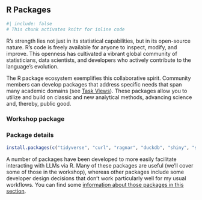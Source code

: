 ## R Packages {#sec-r-packages}

```r
#| include: false
# This chunk activates knitr for inline code
```

R's strength lies not just in its statistical capabilities, but in its open-source nature. 
R’s code is freely available for anyone to inspect, modify, and improve. 
This openness has cultivated a vibrant global community of statisticians, data scientists, and developers who actively contribute to the language's evolution.

The R package ecosystem exemplifies this collaborative spirit. 
Community members can develop packages that address specific needs that span many academic domains (see [Task Views](https://cran.r-project.org/web/views/){target="_blank"}). 
These packages allow you to utilize and build on classic and new analytical methods, advancing science and, thereby, public good.

### Workshop package

### Package details

```r

install.packages(c("tidyverse", "curl", "ragnar", "duckdb", "shiny", "shinyjs"))

```

A number of packages have been developed to more easily facilitate interacting with LLMs via R. Many of these packages are useful (we'll cover some of those in the workshop), whereas other packages include some developer design decisions that don't work particularly well for my usual workflows. You can find some [information about those packages in this section](@sec-r-packages).

